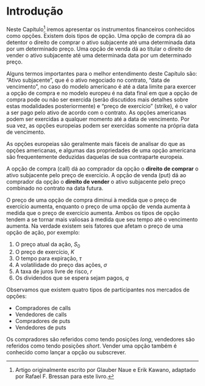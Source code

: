 # Introdução {#introducao}

Neste Capítulo[^11] iremos apresentar os instrumentos financeiros conhecidos como opções. Existem dois tipos de opção. Uma opção de compra dá ao detentor o direito de comprar o ativo subjacente até uma determinada data por um determinado preço. Uma opção de venda dá ao titular o direito de vender o ativo subjacente até uma determinada data por um determinado preço.

Alguns termos importantes para o melhor entendimento deste Capítulo são: “Ativo subjacente”, que é o ativo negociado no contrato, “data de vencimento”, no caso do modelo americano é até a data limite para exercer a opção de compra e no modelo europeu é na data final em que a opção de compra pode ou não ser exercida (serão discutidos mais detalhes sobre estas modalidades posteriormente) e “preço de exercício” (strike), é o valor a ser pago pelo ativo de acordo com o contrato. As opções americanas podem ser exercidas a qualquer momento até a data de vencimento. Por sua vez, as opções europeias podem ser exercidas somente na própria data de vencimento.

As opções europeias são geralmente mais fáceis de analisar do que as opções americanas, e algumas das propriedades de uma opção americana são frequentemente deduzidas daquelas de sua contraparte europeia.

A opção de compra (call) dá ao comprador da opção o **direito de comprar** o ativo subjacente pelo preço de exercício. A opção de venda (put) dá ao comprador da opção o **direito de vender** o ativo subjacente pelo preço combinado no contrato na data futura.

O preço de uma opção de compra diminui à medida que o preço de exercício
aumenta, enquanto o preço de uma opção de venda aumenta à medida que o preço de
exercício aumenta. Ambos os tipos de opção tendem a se tornar mais valiosas à medida que seu tempo até o vencimento aumenta. Na verdade existem seis fatores que afetam o preço de uma opção de ação, por exemplo:

1. O preço atual da ação, $S_0$
2. O preço de exercício, $K$
3. O tempo para expiração, $\tau$
4. A volatilidade do preço das ações, $\sigma$
5. A taxa de juros livre de risco, $r$
6. Os dividendos que se espera sejam pagos, $q$

Observamos que existem quatro tipos de participantes nos mercados de opções:

- Compradores de calls
- Vendedores de calls
- Compradores de puts
- Vendedores de puts

Os compradores são referidos como tendo posições _long_, vendedores são referidos
como tendo posições _short_. Vender uma opção também é conhecido como lançar a opção ou subscrever.


[^11]: Artigo originalmente escrito por Glauber Naue e Erik Kawano, adaptado por Rafael F. Bressan para este livro.